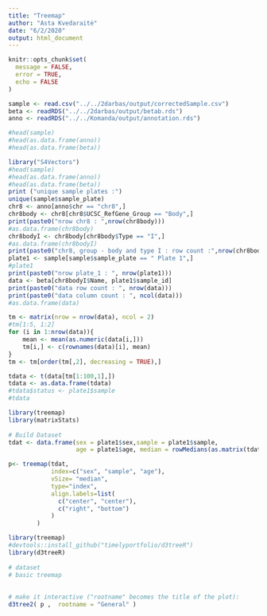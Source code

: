 ```yaml
---
title: "Treemap"
author: "Asta Kvedaraitė"
date: "6/2/2020"
output: html_document
---
```

```r
knitr::opts_chunk$set(
  message = FALSE,
  error = TRUE,
  echo = FALSE 
)
```

```r
sample <- read.csv("../../2darbas/output/correctedSample.csv")
beta <- readRDS("../../2darbas/output/betab.rds")
anno <- readRDS("../../Komanda/output/annotation.rds")

#head(sample)
#head(as.data.frame(anno))
#head(as.data.frame(beta))

library("S4Vectors")
#head(sample)
#head(as.data.frame(anno))
#head(as.data.frame(beta))
print ("unique sample plates :")
unique(sample$sample_plate)
chr8 <- anno[anno$chr == "chr8",]
chr8body <- chr8[chr8$UCSC_RefGene_Group == "Body",]
print(paste0("nrow chr8 : ",nrow(chr8body)))
#as.data.frame(chr8body)
chr8bodyI <- chr8body[chr8body$Type == "I",]
#as.data.frame(chr8bodyI)
print(paste0("chr8, group - body and type I : row count :",nrow(chr8bodyI)))
plate1 <- sample[sample$sample_plate == " Plate 1",]
#plate1
print(paste0("nrow plate_1 : ", nrow(plate1)))
data <- beta[chr8bodyI$Name, plate1$sample_id]
print(paste0("data row count : ", nrow(data)))
print(paste0("data column count : ", ncol(data)))
#as.data.frame(data)
```

```r

tm <- matrix(nrow = nrow(data), ncol = 2)
#tm[1:5, 1:2]
for (i in 1:nrow(data)){
    mean <- mean(as.numeric(data[i,]))
    tm[i,] <- c(rownames(data)[i], mean)
}
tm <- tm[order(tm[,2], decreasing = TRUE),]

tdata <- t(data[tm[1:100,1],])
tdata <- as.data.frame(tdata)
#tdata$status <- plate1$sample
#tdata
```


```r

library(treemap)
library(matrixStats)
 
# Build Dataset
tdat <- data.frame(sex = plate1$sex,sample = plate1$sample, 
                   age = plate1$age, median = rowMedians(as.matrix(tdata)))

p<- treemap(tdat,
            index=c("sex", "sample", "age"),
            vSize= "median",
            type="index",
            align.labels=list(
              c("center", "center"), 
              c("right", "bottom")
            )  
        ) 

```


```r

library(treemap)
#devtools::install_github("timelyportfolio/d3treeR")
library(d3treeR)
 
# dataset
# basic treemap
           
 
# make it interactive ("rootname" becomes the title of the plot):
d3tree2( p ,  rootname = "General" )

```